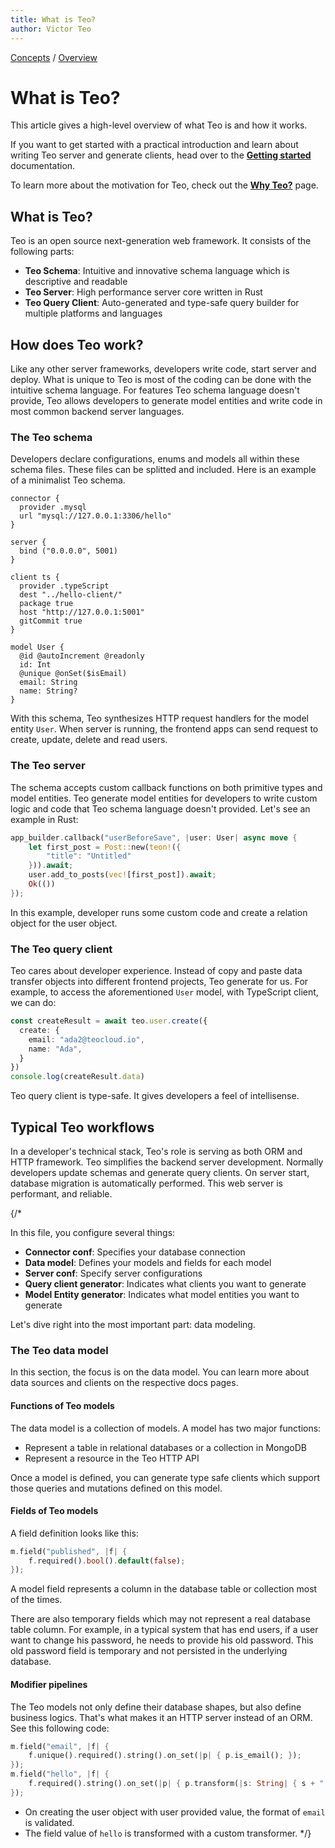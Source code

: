 ```yaml
---
title: What is Teo?
author: Victor Teo
---
```


<div className="breadcrumbs">
  <span className="breadcrumb">
    <a href="/concepts">Concepts</a>
  </span>
  <span> / </span>
  <span className="breadcrumb">
    <a href="/concepts/overview">Overview</a>
  </span>
</div>

# What is Teo?

This article gives a high-level overview of what Teo is and how it works.

If you want to get started with a practical introduction and learn about
writing Teo server and generate clients, head over to the
**[Getting started](/getting-started)** documentation.

To learn more about the motivation for Teo, check out the
**[Why Teo?](/concepts/overview/why-teo)** page.

## What is Teo?

Teo is an open source next-generation web framework. It consists of the
following parts:

- **Teo Schema**: Intuitive and innovative schema language which is descriptive
and readable
- **Teo Server**: High performance server core written in Rust
- **Teo Query Client**: Auto-generated and type-safe query builder for multiple
platforms and languages

## How does Teo work?

Like any other server frameworks, developers write code, start server and
deploy. What is unique to Teo is most of the coding can be done with the
intuitive schema language. For features Teo schema language doesn't provide,
Teo allows developers to generate model entities and write code in most common
backend server languages.

### The Teo schema

Developers declare configurations, enums and models all within these schema
files. These files can be splitted and included. Here is an example of a
minimalist Teo schema.

```teo showLineNumbers
connector {
  provider .mysql
  url "mysql://127.0.0.1:3306/hello"
}

server {
  bind ("0.0.0.0", 5001)
}

client ts {
  provider .typeScript
  dest "../hello-client/"
  package true
  host "http://127.0.0.1:5001"
  gitCommit true
}

model User {
  @id @autoIncrement @readonly
  id: Int
  @unique @onSet($isEmail)
  email: String
  name: String?
}
```

With this schema, Teo synthesizes HTTP request handlers for the model entity
`User`. When server is running, the frontend apps can send request to create,
update, delete and read users.

### The Teo server

The schema accepts custom callback functions on both primitive types and model
entities. Teo generate model entities for developers to write custom logic and
code that Teo schema language doesn't provided. Let's see an example in Rust:

```rust
app_builder.callback("userBeforeSave", |user: User| async move {
    let first_post = Post::new(teon!({
        "title": "Untitled"
    })).await;
    user.add_to_posts(vec![first_post]).await;
    Ok(())
});
```

In this example, developer runs some custom code and create a relation object
for the user object.

### The Teo query client

Teo cares about developer experience. Instead of copy and paste data transfer
objects into different frontend projects, Teo generate for us. For example, to
access the aforementioned `User` model, with TypeScript client, we can do:

```ts showLineNumbers
const createResult = await teo.user.create({
  create: {
    email: "ada2@teocloud.io",
    name: "Ada",
  }
})
console.log(createResult.data)
```

Teo query client is type-safe. It gives developers a feel of intellisense.

## Typical Teo workflows

In a developer's technical stack, Teo's role is serving as both ORM and HTTP
framework. Teo simplifies the backend server development. Normally developers
update schemas and generate query clients. On server start, database migration
is automatically performed. This web server is performant, and reliable.

{/*

In this file, you configure several things:

- **Connector conf**: Specifies your database connection
- **Data model**: Defines your models and fields for each model
- **Server conf**: Specify server configurations
- **Query client generator**: Indicates what clients you want to generate
- **Model Entity generator**: Indicates what model entities you want to generate

Let's dive right into the most important part: data modeling.

### The Teo data model

In this section, the focus is on the data model. You can learn more about data
sources and clients on the respective docs pages.

#### Functions of Teo models

The data model is a collection of models. A model has two major functions:

- Represent a table in relational databases or a collection in MongoDB
- Represent a resource in the Teo HTTP API

Once a model is defined, you can generate type safe clients which support those
queries and mutations defined on this model.

#### Fields of Teo models

A field definition looks like this:

```rust
m.field("published", |f| {
    f.required().bool().default(false);
});
```

A model field represents a column in the database table or collection most of
the times.

There are also temporary fields which may not represent a real database table
column. For example, in a typical system that has end users, if a user want to
change his password, he needs to provide his old password. This old password
field is temporary and not persisted in the underlying database.

#### Modifier pipelines

The Teo models not only define their database shapes, but also define business
logics. That's what makes it an HTTP server instead of an ORM. See this
following code:

```rust
m.field("email", |f| {
    f.unique().required().string().on_set(|p| { p.is_email(); });
});
m.field("hello", |f| {
    f.required().string().on_set(|p| { p.transform(|s: String| { s + "!" }); });
});
```

- On creating the user object with user provided value, the format of `email`
is validated.
- The field value of `hello` is transformed with a custom transformer. */}
